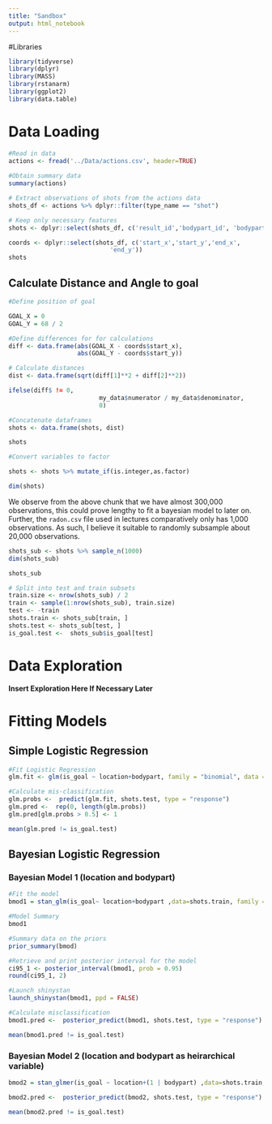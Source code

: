 ```yaml
---
title: "Sandbox"
output: html_notebook
---
```


#Libraries
```r
library(tidyverse)
library(dplyr)
library(MASS)
library(rstanarm)
library(ggplot2)
library(data.table)
```

# Data Loading

```r
#Read in data
actions <- fread('../Data/actions.csv', header=TRUE)
 
#Obtain summary data
summary(actions)
```
```r
# Extract observations of shots from the actions data 
shots_df <- actions %>% dplyr::filter(type_name == "shot")
```

```r
# Keep only necessary features
shots <- dplyr::select(shots_df, c('result_id','bodypart_id', 'bodypart_name'))

coords <- dplyr::select(shots_df, c('start_x','start_y','end_x',
                            'end_y'))
shots
```

## Calculate Distance and Angle to goal
```r
#Define position of goal

GOAL_X = 0
GOAL_Y = 68 / 2

#Define differences for for calculations 
diff <- data.frame(abs(GOAL_X - coords$start_x), 
                   abs(GOAL_Y - coords$start_y))

# Calculate distances
dist <- data.frame(sqrt(diff[1]**2 + diff[2]**2))

ifelse(diff$ != 0, 
                         my_data$numerator / my_data$denominator, 
                         0)
```
```r
#Concatenate dataframes
shots <- data.frame(shots, dist)

shots
```

```r
#Convert variables to factor 

shots <- shots %>% mutate_if(is.integer,as.factor)
```

```r
dim(shots)
```
We observe from the above chunk that we have almost 300,000 observations, this could prove lengthy to fit a bayesian model to later on. Further, the `radon.csv` file used in lectures comparatively only has 1,000 observations. As such, I believe it suitable to randomly subsample about 20,000 observations.

```r
shots_sub <- shots %>% sample_n(1000)
dim(shots_sub)
```

```r
shots_sub
```

```r
# Split into test and train subsets
train.size <- nrow(shots_sub) / 2
train <- sample(1:nrow(shots_sub), train.size)
test <- -train
shots.train <- shots_sub[train, ]
shots.test <- shots_sub[test, ]
is_goal.test <-  shots_sub$is_goal[test]
```

# Data Exploration

**Insert Exploration Here If Necessary Later**

# Fitting Models

## Simple Logistic Regression 

```r
#Fit Logistic Regression
glm.fit <- glm(is_goal ~ location+bodypart, family = "binomial", data = shots.train)

#Calculate mis-classification
glm.probs <-  predict(glm.fit, shots.test, type = "response")
glm.pred <-  rep(0, length(glm.probs))
glm.pred[glm.probs > 0.5] <- 1

mean(glm.pred != is_goal.test)
```
## Bayesian Logistic Regression

### Bayesian Model 1 (location and bodypart)

```r
#Fit the model
bmod1 = stan_glm(is_goal~ location+bodypart ,data=shots.train, family = binomial)
```
```r
#Model Summary
bmod1
```

```r
#Summary data on the priors
prior_summary(bmod)
```
```r
#Retrieve and print posterior interval for the model
ci95_1 <- posterior_interval(bmod1, prob = 0.95)
round(ci95_1, 2)
```
```r
#Launch shinystan
launch_shinystan(bmod1, ppd = FALSE)
```
```r
#Calculate misclassification
bmod1.pred <-  posterior_predict(bmod1, shots.test, type = "response")

mean(bmod1.pred != is_goal.test)
```
### Bayesian Model 2 (location and bodypart as heirarchical variable)

```r
bmod2 = stan_glmer(is_goal ~ location+(1 | bodypart) ,data=shots.train, family = binomial)
```
```r
bmod2.pred <-  posterior_predict(bmod2, shots.test, type = "response")

mean(bmod2.pred != is_goal.test)
```

